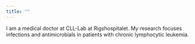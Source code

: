 ```yaml
---
title: ""
---
```


I am a medical doctor at CLL-Lab at Rigshospitalet. My research focuses infections and antimicrobials in patients with chronic lymphocytic leukemia.


